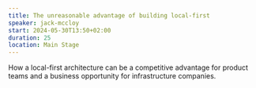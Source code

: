 ```yaml
---
title: The unreasonable advantage of building local-first
speaker: jack-mccloy
start: 2024-05-30T13:50+02:00
duration: 25
location: Main Stage
---
```


How a local-first architecture can be a competitive advantage for product teams and a business opportunity for infrastructure companies.
